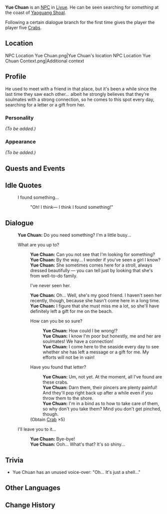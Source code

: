 {{Meta
<!-- REMOVE THIS TEMPLATE AFTER ADDING MISSING INFO -->
|missing_NPC_profile  = yes
}}
{{Character Infobox
|region           = Liyue
|image            = NPC Yue Chuan.png
|type             = NPC
|dialoguereward   = {{Card|Crab|5}}
}}
'''Yue Chuan''' {{Lang|zh=岳川|zh_rm=Yuè Chuān}} is an [[NPC]] in [[Liyue]]. He can be seen searching for ''something'' at the coast of [[Yaoguang Shoal]].

Following a certain dialogue branch for the first time gives the player the player five [[Crab]]s.

==Location==
<gallery>
NPC Location Yue Chuan.png|Yue Chuan's location
NPC Location Yue Chuan Context.png|Additional context
</gallery>

==Profile==
<!-- detailed story/lore information goes here -->
He used to meet with a friend in that place, but it's been a while since the last time they saw each other... albeit he strongly believes that they're soulmates with a strong connection, so he comes to this spot every day, searching for a letter or a gift from her.

===Personality===
''(To be added.)''

===Appearance===
''(To be added.)''

==Quests and Events==
{{Quests and Events}}

==Idle Quotes==
{{Dialogue start}}
: {{DIcon|Idle}} I found something...
:: {{A|VO Yue Chuan 01.ogg}} "Oh! I think&mdash; I think I found something!"
{{Dialogue end}}

==Dialogue==
{{Dialogue start}}
:'''Yue Chuan:''' Do you need something? I'm a little busy...
:{{DIcon}} What are you up to?
::'''Yue Chuan:''' Can you not see that I'm looking for something?
::'''Yue Chuan:''' By the way... I wonder if you've seen a girl I know?
::'''Yue Chuan:''' She sometimes comes here for a stroll, always dressed beautifully &mdash; you can tell just by looking that she's from {{sic|an}} well-to-do family.
::{{DIcon}} I've never seen her.
::'''Yue Chuan:''' Oh...  Well, she's my good friend. I haven't seen her recently, though, because she hasn't come here in a long time.
::'''Yue Chuan:''' I figure that she must miss me a lot, so she'll have definitely left a gift for me on the beach.
::{{DIcon}} How can you be so sure?
:::'''Yue Chuan:''' How could I be wrong!?
:::'''Yue Chuan:''' I know I'm poor but honestly, me and her are soulmates! We have a connection!
:::'''Yue Chuan:''' I come here to the seaside every day to see whether she has left a message or a gift for me. My efforts will not be in vain!
::{{DIcon|Reward}} Have you found that letter?
:::'''Yue Chuan:''' Um, not yet. At the moment, all I've found are these crabs.
:::'''Yue Chuan:''' Darn them, their pincers are plenty painful! And they'll pop right back up after a while even if you throw them to the shore.
:::'''Yue Chuan:''' I'm in a bind as to how to take care of them, so why don't you take them? Mind you don't get pinched, though.
::;(Obtain [[Crab]] ×5)
:{{DIcon}} I'll leave you to it...
::'''Yue Chuan:''' Bye-bye!
::'''Yue Chuan:''' Ooh... What's that? It's so shiny...
{{Dialogue end}}

==Trivia==
* Yue Chuan has an unused voice-over: {{A|VO Yue Chuan 02.ogg}} "Oh... It's just a shell..."

==Other Languages==
{{Other Languages
|default_hidden = 1
|en      = Yue Chuan
|zhs     = 岳川
|zhs_rm  = Yuè Chuān
|zht     = 岳川
|zht_rm  = Yuè Chuān
|ja      = 岳川
|ja_rm   = Gakusen{{Assumed}}
|ko      = 악천
|ko_rm   = Akcheon
|es      = Yue Chuan
|fr      = Yue Chuan
|ru      = Юэ Чуань
|th      = Yue Chuan
|vi      = Yue Chuan
|de      = Yue Chuan
|id      = Yue Chuan
|pt      = Yue Chuan
|tr      = Yue Chuan
|it      = Yue Chuan
}}

==Change History==
{{Change History|1.0}}